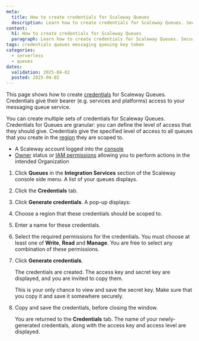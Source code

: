 ```yaml
---
meta:
  title: How to create credentials for Scaleway Queues
  description: Learn how to create credentials for Scaleway Queues. Securely manage access and ensure seamless integration with this step-by-step guide.
content:
  h1: How to create credentials for Scaleway Queues
  paragraph: Learn how to create credentials for Scaleway Queues. Securely manage access and ensure seamless integration with this step-by-step guide.
tags: credentials queues messaging queuing key token 
categories:
  - serverless
  - queues 
dates:
  validation: 2025-04-02
  posted: 2025-04-02
---
```


This page shows how to create [credentials](/queues/concepts/#credentials) for Scaleway Queues. Credentials give their bearer (e.g. services and platforms) access to your messaging queue service. 

You can create multiple sets of credentials for Scaleway Queues. Credentials for Queues are granular: you can define the level of access that they should give. Credentials give the specified level of access to all queues that you create in the [region](/queues/concepts/#region) they are scoped to.

<Macro id="requirements" />

- A Scaleway account logged into the [console](https://console.scaleway.com)
- [Owner](/iam/concepts/#owner) status or [IAM permissions](/iam/concepts/#permission) allowing you to perform actions in the intended Organization

1. Click **Queues** in the **Integration Services** section of the Scaleway console side menu. A list of your queues displays.

2. Click the **Credentials** tab.

3. Click **Generate credentials**. A pop-up displays:

    <Lightbox src="scaleway-queues-gen-creds.webp" alt="In the Scaleway console, the Generate credentials screen displays. It prompts the user to choose a region for their credentials, a name, and permissions (write, read and/or manage)" />

4. Choose a region that these credentials should be scoped to.

5. Enter a name for these credentials.

6. Select the required permissions for the credentials. You must choose at least one of **Write**, **Read** and **Manage**. You are free to select any combination of these permissions.

7. Click **Generate credentials**.

    The credentials are created. The access key and secret key are displayed, and you are invited to copy them.
    
    <Message type="important">
      This is your only chance to view and save the secret key. Make sure that you copy it and save it somewhere securely.
    </Message>

8. Copy and save the credentials, before closing the window.

    You are returned to the **Credentials** tab. The name of your newly-generated credentials, along with the access key and access level are displayed.